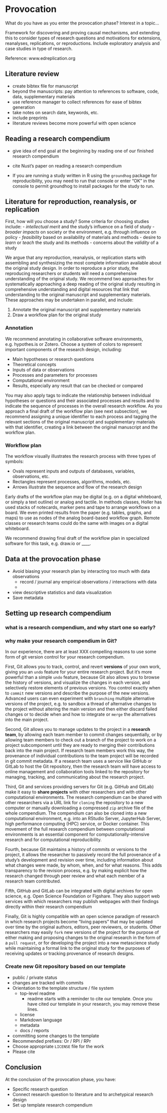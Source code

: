 # Provocation

What do you have as you enter the provocation phase? Interest in a topic...

Framework for discovering and proving causal mechanisms, and extending this to consider types of research questions and motivations for extensions, reanalyses, replications, or reproductions.
Include exploratory analysis and case studies in type of research.

Reference: www.edreplication.org

## Literature review

- create bibtex file for manuscript
- beyond the manuscripts: pay attention to references to software, code, data, supplementary materials
- use reference manager to collect references for ease of bibtex generation
- take notes on search date, keywords, etc.
- include preprints
- literature reviews become more powerful with open science

## Reading a research compendium

- give idea of end goal at the beginning by reading one of our finished research compendium
- cite Nust's paper on reading a research compendium

- If you are running a study written in R using the `groundhog` package for reproducibility, you may need to run that console or enter "OK" in the console to permit groundhog to install packages for the study to run.

## Literature for reproduction, reanalysis, or replication

First, how will you choose a study?
Some criteria for choosing studies include:
- *intellectual merit* and the study's influence on a field of study
- *broader impacts* on society or the environment, e.g. through influence on policy
- *feasibility* based on availability of materials and methods
- desire to *learn* or *teach* the study and its methods
- concerns about the *validity* of a study

We argue that any reproduction, reanalysis, or replication starts with assembling and synthesizing the most complete information available about the original study design.
In order to reproduce a prior study, the reproducing researchers or students will need a comprehensive understanding of the original study.
We recommend two approaches for systematically approaching a deep reading of the original study resulting in comprehensive understanding and digital resources that link that understanding to the original manuscript and supplementary materials.
These approaches may be undertaken in parallel, and include:

1. Annotate the original manuscript and supplementary materials
2. Draw a workflow plan for the original study

### Annotation

We recommend annotating in collaborative software environments, e.g. hypothes.is or Zotero.
Choose a system of colors to represent important components of the research design, including:

- Main hypotheses or research questions
- Theoretical concepts
- Inputs of data or observations
- Processes and parameters for processes
- Computational environment
- Results, especially any result that can be checked or compared

You may also apply tags to indicate the relationship between individual hypotheses or questions and their associated processes and results and to indicate the sequence of processes in the overall research workflow.
As you approach a final draft of the workflow plan (see next subsection), we recommend assigning a unique identifier to each process and tagging the relevant sections of the original manuscript and supplementary materials with that identifier, creating a link between the original manuscript and the workflow plan.

### Workflow plan

The workflow visually illustrates the research process with three types of symbols:

- Ovals represent inputs and outputs of databases, variables, observations, etc.
- Rectangles represent processes, algorithms, models, etc.
- Arrows illustrate the sequence and flow of the research design

Early drafts of the workflow plan may be digital (e.g. on a digital whiteboard, or simply a text outline) or analog and tactile.
In methods classes, Holler has used stacks of notecards, marker pens and tape to arrange workflows on a board.
We even printed results from the paper (e.g. tables, graphs, and maps) to use as nodes of the analog board-based workflow graph.
Remote classes or research teams could do the same with images on a digital whiteboard.

We recommend drawing final draft of the workflow plan in specialized software for this task, e.g. draw.io or ____.

## Data at the provocation phase

- Avoid biasing your research plan by interacting too much with data observations
  - record / journal any empirical observations / interactions with data
  -
- view descriptive statistics and data visualization
- Save metadata

## Setting up research compendium

### what is a research compendium, and why start one so early?



### why make your research compendium in Git?

In our experience, there are at least XXX compelling reasons to use some form of git version control for your research compendium.

First, Git allows you to track, control, and revert **versions** of your own work, giving you an `undo` feature for your entire research project.
But it's more powerful than a simple `undo` feature, because Git also allows you to browse the history of versions, and visualize the changes in each version, and selectively restore elements of previous versions.
You control exactly when to `commit` new versions and describe the purpose of the new versions.
Advanced users can even experiment with `branching` multiple alternative versions of the project, e.g. to sandbox a thread of alternative changes to the project without altering the main version and then either discard failed changes or to decide when and how to integrate or `merge` the alternatives into the main project.

Second, Git allows you to manage updates to the project in a **research team**, by allowing each team member to commit changes sequentially, or by allowing team members to check out a branch of the project to work on a project subcomponent until they are ready to merging their contributions back into the main project.
If research team members work this way, the provenance of individual contributions to the team project will be recorded in git commit metadata.
If a research team uses a service like GitHub or GitLab to host the Git repository, then the research team will have access to online management and collaboration tools linked to the repository for managing, tracking, and communicating about the research project.

Third, Git and services providing servers for Git (e.g. GitHub and GitLab) make it easy to **share projects** with other researchers and with other computational environments.
The research compendium can be shared with other researchers via a URL link for `cloning` the repository to a new computer or manually downloading a compressed `zip` archive file of the whole compendium.
The compendium can also be cloned into a new computational environment, e.g. into an RStudio Server, JupyterHub Server, high performance computing (HPC) service, or Docker container.
This movement of the full research compendium between computational environments is an essential component for computationally-intensive research and for computational reproducibility.

Fourth, because Git maintains a history of commits or versions to the project, it allows the researcher to passively record the full provenance of a study's development and revision over time, including information about what changes were made, by whom, when, and for what reasons.
This adds transparency to the revision process, e.g. by making explicit how the research changed through peer review and what each member of a research team contributed.

Fifth, GitHub and GitLab can be integrated with digital archives for open science, e.g. Open Science Foundation or Figshare.
They also support web services with which researchers may publish webpages with their findings directly within their research compendium

Finally, Git is highly compatible with an open science paradigm of research in which research projects become "living papers" that may be updated over time by the original authors, editors, peer reviewers, or students.
Other researchers may easily `fork` new versions of the project for the purpose of either making and proposing changes to the original research in the form of a `pull request`, or for developing the project into a new metascience study while maintaining a formal link to the original study for the purposes of receiving updates or tracking provenance of research designs.

### Create new Git repository based on our template
  - public / private status
  - changes are tracked with commits
- Orientation to the template structure / file system
  - top-level readme
    - readme starts with a reminder to cite our template. Once you have cited our template in your research, you may remove these lines.
  - license
  - Markdown language
  - metadata
  - docs / reports
- committing some changes to the template
- Recommended prefixes: Or / RPl / RPr
- Choose appropriate `LICENSE` file for the work
- Please cite

## Conclusion

At the conclusion of the provocation phase, you have:

- Specific research question
- Connect research question to literature and to archetypical research design
- Set up template research compendium
